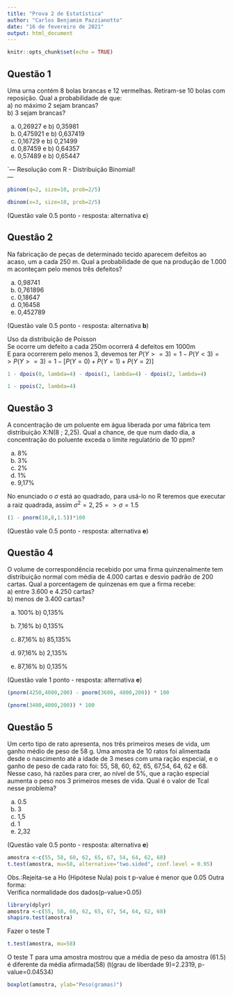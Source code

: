 ```yaml
---
title: "Prova 2 de Estatística"
author: "Carlos Benjamim Pazzianotto"
date: "16 de fevereiro de 2021"
output: html_document
---
```


```r
knitr::opts_chunk$set(echo = TRUE)
```

## Questão 1

Uma urna contém 8 bolas brancas e 12 vermelhas. Retiram-se 10 bolas com reposição. Qual a probabilidade de que:  
a) no máximo 2 sejam brancas?  
b) 3 sejam brancas?  
  
a) 0,26927 e b) 0,35981  
a) 0,475921 e b) 0,637419  
a) 0,16729 e b) 0,21499  
a) 0,87459 e b) 0,64357  
a) 0,57489 e b) 0,65447  

`---
Resolução com R - Distribuição Binomial!  
---

```r
pbinom(q=2, size=10, prob=2/5)
```

```r
dbinom(x=3, size=10, prob=2/5)
```
(Questão vale 0.5 ponto - resposta: alternativa **c**)

## Questão 2  
Na fabricação de peças de determinado tecido aparecem defeitos ao acaso, um a cada 250 m. Qual a probabilidade de que na produção de 1.000 m aconteçam pelo menos três defeitos?  

a) 0,98741  
b) 0,761896  
c) 0,18647  
d) 0,16458  
e) 0,452789

(Questão vale 0.5 ponto - resposta: alternativa **b**)

Uso da distribuição de Poisson  
Se ocorre um defeito a cada 250m ocorrerá 4 defeitos em 1000m  
E para ocorrerem pelo menos 3, devemos ter $P(Y>=3) = 1 - P(Y<3) =>  P(Y>=3) = 1 - [P(Y=0) + P(Y=1) + P(Y=2)]$

```r
1 - dpois(0, lambda=4) - dpois(1, lambda=4) - dpois(2, lambda=4)
```

```r
1 - ppois(2, lambda=4)
```

## Questão 3  

A concentração de um poluente em água liberada por uma fábrica tem distribuição X:N(8 ; 2,25). Qual a chance, de que num dado dia, a concentração do poluente exceda o limite regulatório de 10 ppm?  

a) 8%  
b) 3%  
c) 2%  
d) 1%  
e) 9,17%  

No enunciado o $\sigma$ está ao quadrado, para usá-lo no R teremos que executar a raiz quadrada, assim $\sigma^ 2 = 2,25 => \sigma = 1.5$

```r
(1 - pnorm(10,8,1.5))*100
```
(Questão vale 0.5 ponto - resposta: alternativa **e**)

## Questão 4    

O volume de correspondência recebido por uma firma quinzenalmente tem distribuição normal com média de 4.000 cartas e desvio padrão de 200 cartas. Qual a porcentagem de quinzenas em que a firma recebe:  
a) entre 3.600 e 4.250 cartas?  
b) menos de 3.400 cartas?  

a) 100% b) 0,135%  
b) 7,16% b) 0,135%  
c) 87,16% b) 85,135%  
d) 97,16% b) 2,135%  

e) 87,16% b) 0,135%  

(Questão vale 1 ponto - resposta: alternativa **e**)

```r
(pnorm(4250,4000,200) - pnorm(3600, 4000,200)) * 100
```

```r
(pnorm(3400,4000,200)) * 100
```

## Questão 5    

Um certo tipo de rato apresenta, nos três primeiros meses de vida, um ganho médio de peso de 58 g. Uma amostra de 10 ratos foi
alimentada desde o nascimento até a idade de 3 meses com uma ração especial, e o ganho de peso de cada rato foi: 55, 58, 60, 62, 65, 67,54, 64, 62 e 68. Nesse caso, há razões para crer, ao nível de 5%, que a ração especial aumenta o peso nos 3 primeiros meses de vida. Qual é o valor de Tcal nesse problema?  

a) 0.5  
b) 3  
c) 1,5  
d) 1  
e) 2,32  

(Questão vale 0.5 ponto - resposta: alternativa **e**)

```r
amostra <-c(55, 58, 60, 62, 65, 67, 54, 64, 62, 68)
t.test(amostra, mu=58, alternative="two.sided", conf.level = 0.95)
```
Obs.:Rejeita-se a Ho (Hipótese Nula) pois t p-value é menor que 0.05
Outra forma:  
Verifica normalidade dos dados(p-value>0.05)
```r
library(dplyr)
amostra <-c(55, 58, 60, 62, 65, 67, 54, 64, 62, 68)
shapiro.test(amostra)

```
Fazer o teste T
```r
t.test(amostra, mu=58)

```
O teste T para uma amostra mostrou que a média de peso da amostra (61.5) é diferente da média afirmada(58) (t(grau de liberdade 9)=2.2319, p-value=0.04534)
```r
boxplot(amostra, ylab="Peso(gramas)")

```